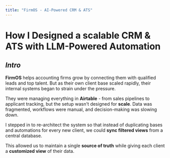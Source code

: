 ```yaml
---
title: "FirmOS - AI-Powered CRM & ATS"
---
```


# How I Designed a scalable CRM & ATS with LLM-Powered Automation

## _Intro_

**FirmOS** helps accounting firms grow by connecting them with qualified leads and top talent.
But as their own client base scaled rapidly, their internal systems began to strain under the pressure.

They were managing everything in **Airtable** - from sales pipelines to applicant tracking, but the setup wasn't designed for **scale**.
Data was fragmented, workflows were manual, and decision-making was slowing down.

I stepped in to re-architect the system so that instead of duplicating bases and automations for every new client, we could **sync filtered views** from a central database.

This allowed us to maintain a single **source of truth** while giving each client a **customized view** of their data.
